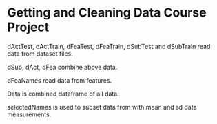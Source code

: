# Getting and Cleaning Data Course Project

dActTest, dActTrain, dFeaTest, dFeaTrain, dSubTest and dSubTrain read data from dataset files. 

dSub, dAct, dFea combine above data.

dFeaNames read data from features.

Data is combined dataframe of all data.

selectedNames is used to subset data from with mean and sd data measurements. 